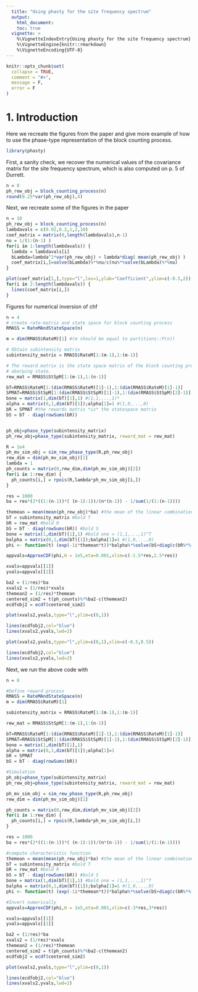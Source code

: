 ```yaml
---
  title: "Using phasty for the site frequency spectrum"
  output:
    html_document:
    toc: true
  vignette: >
    %\VignetteIndexEntry{Using phasty for the site frequency spectrum}
    %\VignetteEngine{knitr::rmarkdown}
    %\VignetteEncoding{UTF-8}
---
```


```r
knitr::opts_chunk$set(
  collapse = TRUE,
  comment = "#>",
  message = F,
  error = F
)
```

# 1. Introduction 

Here we recreate the figures from the paper and give more example of how to use the phase-type representation of the block counting process.


```r
library(phasty)
```

First, a sanity check, we recover the numerical values of the covariance matrix for the site frequency spectrum, which is also computed on p. 5 of Durrett. 


```r
n = 8
ph_rew_obj = block_counting_process(n)
round(0.25*var(ph_rew_obj),4)
```

Next, we recreate some of the figures in the paper

```r
n = 10
ph_rew_obj = block_counting_process(n)
lambdavals = c(0.02,0.2,1,2,10)
coef_matrix = matrix(0,length(lambdavals),n-1)
nu = 1/(1:(n-1) )
for(i in 1:length(lambdavals)) {
  lambda = lambdavals[i]
  bLambda=lambda^2*var(ph_rew_obj) + lambda*diag( mean(ph_rew_obj) )
  coef_matrix[i,]=solve(bLambda)%*%nu/c(nu%*%solve(bLambda)%*%nu)
}

plot(coef_matrix[1,],type="l",las=1,ylab="Coefficient",ylim=c(-0.5,2))
for(i in 2:length(lambdavals)) {
  lines(coef_matrix[i,])
}
```

Figures for numerical inversion of chf

```r
n = 4
# create rate-matrix and state space for block counting process
RMASS = RateMAndStateSpace(n)

m = dim(RMASS$RateM)[1] #(m should be equal to partitions::P(n))

# Obtain subintensity matrix
subintensity_matrix = RMASS$RateM[1:(m-1),1:(m-1)]

# The reward matrix is the state space matrix of the block counting process, except the row & column related to the
# aborping state.
rew_mat = RMASS$StSpM[1:(m-1),1:(n-1)]

bT=RMASS$RateM[1:(dim(RMASS$RateM)[1]-1),1:(dim(RMASS$RateM)[1]-1)]
SPMAT=RMASS$StSpM[1:(dim(RMASS$StSpM)[1]-1),1:(dim(RMASS$StSpM)[2]-1)]
bone = matrix(1,dim(bT)[1],1) #(1,1,...,1)*
alpha = matrix(0,1,dim(bT)[1]);alpha[1]=1 #(1,0,...,0)
bR = SPMAT #the rewards matrix *is* the statespace matrix
bS = bT - diag(rowSums(bR))


ph_obj=phase_type(subintensity_matrix)
ph_rew_obj=phase_type(subintensity_matrix, reward_mat = rew_mat)
```


```r
R = 1e4
ph_mv_sim_obj = sim_rew_phase_type(R,ph_rew_obj)
rew_dim = dim(ph_mv_sim_obj)[1]
lambda = 1
ph_counts = matrix(0,rew_dim,dim(ph_mv_sim_obj)[2])
for(i in 1:rew_dim) {
  ph_counts[i,] = rpois(R,lambda*ph_mv_sim_obj[i,])
}
```

```r
res = 1000
ba = res*(2*((1:(n-1))*( (n-1):1))/(n*(n-1)) - 1/sum(1/(1:(n-1))))
```

```r
themean = mean(mean(ph_rew_obj)*ba) #the mean of the linear combination
bT = subintensity_matrix #bold T
bR = rew_mat #bold R
bS = bT - diag(rowSums(bR)) #bold S
bone = matrix(1,dim(bT)[1],1) #bold one = (1,1,...,1)^T
balpha = matrix(0,1,dim(bT)[1]);balpha[1]=1 #(1,0,...,0)
phi <- function(t) (exp(-1i*themean*t))*balpha%*%solve(bS+diag(c(bR%*%(exp(1i*t)^ba))) )%*%bT%*%bone
```


```r
appvals=ApproxCDF(phi,H = 1e5,eta=0.001,xlim=c(-1.5*res,2.5*res))

xvals=appvals[[1]]
yvals=appvals[[2]]

ba2 = (1/res)*ba
xvals2 = (1/res)*xvals
themean2 = (1/res)*themean
centered_sim2 = t(ph_counts)%*%ba2-c(themean2)
ecdfobj2 = ecdf(centered_sim2)

plot(xvals2,yvals,type="l",ylim=c(0,1))

lines(ecdfobj2,col="blue")
lines(xvals2,yvals,lwd=2)
```

```r
plot(xvals2,yvals,type="l",ylim=c(0,1),xlim=c(-0.5,0.5))

lines(ecdfobj2,col="blue")
lines(xvals2,yvals,lwd=2)
```
Next, we run the above code with

```r
n = 8
```


```r
#Define reward process
RMASS = RateMAndStateSpace(n)
m = dim(RMASS$RateM)[1] 

subintensity_matrix = RMASS$RateM[1:(m-1),1:(m-1)]

rew_mat = RMASS$StSpM[1:(m-1),1:(n-1)]

bT=RMASS$RateM[1:(dim(RMASS$RateM)[1]-1),1:(dim(RMASS$RateM)[1]-1)]
SPMAT=RMASS$StSpM[1:(dim(RMASS$StSpM)[1]-1),1:(dim(RMASS$StSpM)[2]-1)]
bone = matrix(1,dim(bT)[1],1) 
alpha = matrix(0,1,dim(bT)[1]);alpha[1]=1 
bR = SPMAT 
bS = bT - diag(rowSums(bR))

#Simulation
ph_obj=phase_type(subintensity_matrix)
ph_rew_obj=phase_type(subintensity_matrix, reward_mat = rew_mat)

ph_mv_sim_obj = sim_rew_phase_type(R,ph_rew_obj)
rew_dim = dim(ph_mv_sim_obj)[1]

ph_counts = matrix(0,rew_dim,dim(ph_mv_sim_obj)[2])
for(i in 1:rew_dim) {
  ph_counts[i,] = rpois(R,lambda*ph_mv_sim_obj[i,])
}

res = 1000
ba = res*(2*((1:(n-1))*( (n-1):1))/(n*(n-1)) - 1/sum(1/(1:(n-1))))

#compute characteristic function
themean = mean(mean(ph_rew_obj)*ba) #the mean of the linear combination
bT = subintensity_matrix #bold T
bR = rew_mat #bold R
bS = bT - diag(rowSums(bR)) #bold S
bone = matrix(1,dim(bT)[1],1) #bold one = (1,1,...,1)^T
balpha = matrix(0,1,dim(bT)[1]);balpha[1]=1 #(1,0,...,0)
phi <- function(t) (exp(-1i*themean*t))*balpha%*%solve(bS+diag(c(bR%*%(exp(1i*t)^ba))) )%*%bT%*%bone

#Invert numerically
appvals=ApproxCDF(phi,H = 1e5,eta=0.001,xlim=c(-3*res,3*res))

xvals=appvals[[1]]
yvals=appvals[[2]]

ba2 = (1/res)*ba
xvals2 = (1/res)*xvals
themean2 = (1/res)*themean
centered_sim2 = t(ph_counts)%*%ba2-c(themean2)
ecdfobj2 = ecdf(centered_sim2)

plot(xvals2,yvals,type="l",ylim=c(0,1))

lines(ecdfobj2,col="blue")
lines(xvals2,yvals,lwd=2)
```

